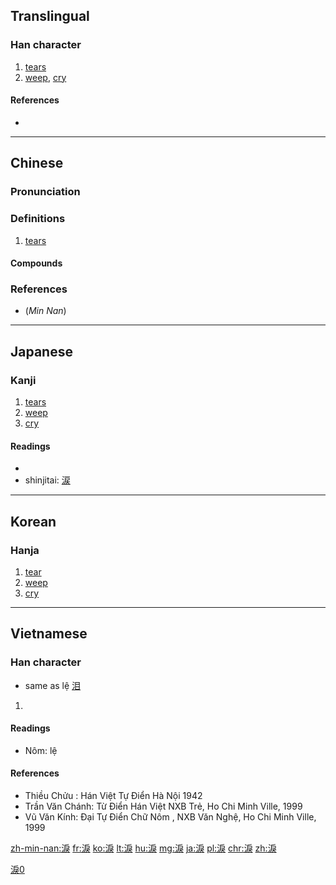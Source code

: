 {{also|泪|涙}}
==Translingual==
{{ja-forms|[[涙]]|[[泪]]|[[淚]]}}

===Han character===
{{Han char|rn=85|rad=水|as=08|sn=11|four=33134|canj=EHSK,XEHSK|ids=⿰氵戾}}

# [[tear]]s
# [[weep]], [[cry]]

====References====
* {{Han ref|kx=0630.020|dkj=17644|dj=1032.050|hdz=31662.070|uh=6DDA|ud=28122|bh=B25C|bd=45660}}

----

==Chinese==
{{zh-forms|s=泪}}

===Pronunciation===
{{zh-pron
|m=lèi,lì
|c=leoi6
|h=pfs=
|md=
|mn=
|w=
|mc=y
|oc=y
|cat=n
}}
{{attention|nan|needs conversion to POJ:}} <!--{{nan-hanzi|tlpa=luī (lui<sup>7</sup>)}}-->

===Definitions===
{{zh-hanzi}}

# [[tear]]s

====Compounds====
{{der3
| {{zh-l|淚痕}}
| {{zh-l|淚花}}, {{zh-l|淚花兒}}
| {{zh-l|淚漣漣}}
| {{zh-l|淚囊}}
| {{zh-l|淚人兒}}
| {{zh-l|淚容}}
| {{zh-l|淚如泉涌}}
| {{zh-l|淚水}}
| {{zh-l|淚汪汪}}, {{zh-l|淚汪汪兒}}
| {{zh-l|淚腺}}
| {{zh-l|淚眼}}
| {{zh-l|淚液}}
| {{zh-l|淚盈盈}}
| {{zh-l|淚雨}}
| {{zh-l|淚珠}}
}}

===References===
* (''Min Nan'') {{thcwd|7532}}

----

==Japanese==

===Kanji===
{{ja-kanji|grade=|rs=水08}}

# [[tears]]
# [[weep]]
# [[cry]]

====Readings====
* {{ja-readings|on=[[るい]] (rui), [[れい]] (rei)|kun=[[なみだ]] (namida)}}
* shinjitai: [[涙]]

----

==Korean==

===Hanja===
{{ko-hanja|hangeul=[[루]], [[누]]|eumhun=|rv=ru, nu|mr=ru, nu|y=lwu, nwu}}

# [[tear]]
# [[weep]]
# [[cry]]

----

==Vietnamese==

===Han character===
{{vi-hantu|[[lệ]], [[luỵ]]|rs=水08}}
* same as lệ [[泪]]

# {{defn|lang=vi|sort=水08}}

====Readings====
* Nôm: lệ

====References====
* Thiều Chửu : Hán Việt Tự Điển  Hà Nội 1942
* Trần Văn Chánh: Từ Điển Hán Việt NXB Trẻ, Ho Chi Minh Ville, 1999
* Vũ Văn Kính: Đại Tự Điển Chữ Nôm , NXB Văn Nghệ, Ho Chi Minh Ville, 1999

[[Category:CJKV characters simplified differently in Japan and China|淚0]]

[[zh-min-nan:淚]]
[[fr:淚]]
[[ko:淚]]
[[lt:淚]]
[[hu:淚]]
[[mg:淚]]
[[ja:淚]]
[[pl:淚]]
[[chr:淚]]
[[zh:淚]]